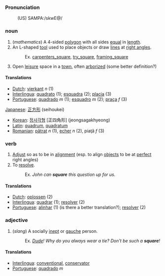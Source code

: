 ===Pronunciation===
:(US) SAMPA:/skwE@/

===noun===
# (<i>mathematics</i>) A 4-sided [[polygon]] with all sides [[equal]] in [[length]].
# An L-shaped [[tool]] used to place objects or draw [[line]]s at [[right angle]]s.
#:Ex. [[carpenters_square]], [[try_square]], [[framing_square]]
# Open [[leisure]] space in a [[town]], often [[arborize]]d (some better definition?)

====Translations====
*[[Dutch]]: [[vierkant]] ''n'' (1)
*[[Interlingua]]: [[quadrato]] (1); [[esquadra]] (2); [[placia]] (3)
*[[Portuguese]]: [[quadrado]] ''m'' (1); [[esquadro]] ''m'' (2); [[praça]] ''f'' (3)
[[Japanese]]: [[正方形]] (seihoukei)
*[[Korean]]: [[정사각형]] [正四角形] (jeongsagakhyeong)
*[[Latin]]: [[quadrum]], [[quadratum]]
*[[Romanian]]: [[pătrat]] ''n'' (1), [[echer]] ''n'' (2), piaţă ''f'' (3)

===verb===
# [[Adjust]] so as to be in [[alignment]] (esp. to align [[object]]s to be at [[perfect]] right angles)
# To [[resolve]].
#:Ex. <i>John can <b>square</b> this question up for us.</i>

====Translations====
*[[Dutch]]: [[oplossen]] (2)
*[[Interlingua]]: [[quadrar]] (1); [[resolver]] (2)
*[[Portuguese]]: [[alinhar]] (1) (is there a better translation?); [[resolver]] (2)

===adjective===
# (<i>slang</i>) A socially [[inept]] or [[gauche]] person.
#:Ex. <i>[[Dude]]!  Why do you always wear a tie? Don't be such a <b>square</b>!</i>

====Translations====
*[[Interlingua]]: [[conventional]], [[conservator]]
*[[Portuguese]]: [[quadrado]] ''m''